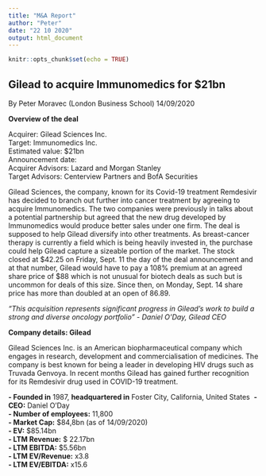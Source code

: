 ```yaml
---
title: "M&A Report"
author: "Peter"
date: "22 10 2020"
output: html_document
---
```


```r
knitr::opts_chunk$set(echo = TRUE)
```


## Gilead to acquire Immunomedics for $21bn  

By Peter Moravec (London Business School) 14/09/2020  

**Overview of the deal**

Acquirer: Gilead Sciences Inc.\
Target: Immunomedics Inc. \
Estimated value: $21bn \
Announcement date: \
Acquirer Advisors: Lazard and Morgan Stanley \
Target Advisors: Centerview Partners and BofA Securities

Gilead Sciences, the company, known for its Covid-19 treatment Remdesivir has decided to branch out further into cancer treatment by agreeing to acquire Immunomedics. The two companies were previously in talks about a potential partnership but agreed that the new drug developed by Immunomedics would produce better sales under one firm. The deal is supposed to help Gilead diversify into other treatments. As breast-cancer therapy is currently a field which is being heavily invested in, the purchase could help Gilead capture a sizeable portion of the market. The stock closed at $42.25 on Friday, Sept. 11 the day of the deal announcement and at that number, Gilead would have to pay a 108% premium at an agreed share price of $88 which is not unusual for biotech deals as such but is uncommon for deals of this size. Since then, on Monday, Sept. 14 share price has more than doubled at an open of 86.89.  

*“This acquisition represents significant progress in Gilead’s work to build a strong and diverse oncology portfolio” - Daniel O’Day, Gilead CEO*  

**Company details: Gilead**  

Gilead Sciences Inc. is an American biopharmaceutical company which engages in research, development and commercialisation of medicines. The company is best known for being a leader in developing HIV drugs such as Truvada Genvoya. In recent months Gilead has gained further recognition for its Remdesivir drug used in COVID-19 treatment.  

**- Founded in** 1987, **headquartered in** Foster City, California, United States\ 
**- CEO:** Daniel O'Day \
**- Number of employees:** 11,800 \
**- Market Cap:** $84,8bn (as of 14/09/2020)\
**- EV:** $85.14bn\
**- LTM Revenue:** $ 22.17bn\
**- LTM EBITDA:** $5.56bn \
**- LTM EV/Revenue:** x3.8\
**- LTM EV/EBITDA:** x15.6\



